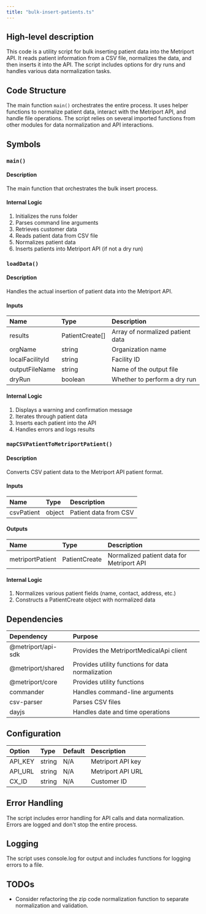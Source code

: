 ```yaml
---
title: "bulk-insert-patients.ts"
---
```


## High-level description
This code is a utility script for bulk inserting patient data into the Metriport API. It reads patient information from a CSV file, normalizes the data, and then inserts it into the API. The script includes options for dry runs and handles various data normalization tasks.

## Code Structure
The main function `main()` orchestrates the entire process. It uses helper functions to normalize patient data, interact with the Metriport API, and handle file operations. The script relies on several imported functions from other modules for data normalization and API interactions.

## Symbols

### `main()`
#### Description
The main function that orchestrates the bulk insert process.

#### Internal Logic
1. Initializes the runs folder
2. Parses command line arguments
3. Retrieves customer data
4. Reads patient data from CSV file
5. Normalizes patient data
6. Inserts patients into Metriport API (if not a dry run)

### `loadData()`
#### Description
Handles the actual insertion of patient data into the Metriport API.

#### Inputs
| Name | Type | Description |
|:-----|:-----|:------------|
| results | PatientCreate[] | Array of normalized patient data |
| orgName | string | Organization name |
| localFacilityId | string | Facility ID |
| outputFileName | string | Name of the output file |
| dryRun | boolean | Whether to perform a dry run |

#### Internal Logic
1. Displays a warning and confirmation message
2. Iterates through patient data
3. Inserts each patient into the API
4. Handles errors and logs results

### `mapCSVPatientToMetriportPatient()`
#### Description
Converts CSV patient data to the Metriport API patient format.

#### Inputs
| Name | Type | Description |
|:-----|:-----|:------------|
| csvPatient | object | Patient data from CSV |

#### Outputs
| Name | Type | Description |
|:-----|:-----|:------------|
| metriportPatient | PatientCreate | Normalized patient data for Metriport API |

#### Internal Logic
1. Normalizes various patient fields (name, contact, address, etc.)
2. Constructs a PatientCreate object with normalized data

## Dependencies
| Dependency | Purpose |
|:-----------|:--------|
| @metriport/api-sdk | Provides the MetriportMedicalApi client |
| @metriport/shared | Provides utility functions for data normalization |
| @metriport/core | Provides utility functions |
| commander | Handles command-line arguments |
| csv-parser | Parses CSV files |
| dayjs | Handles date and time operations |

## Configuration
| Option | Type | Default | Description |
|:-------|:-----|:--------|:------------|
| API_KEY | string | N/A | Metriport API key |
| API_URL | string | N/A | Metriport API URL |
| CX_ID | string | N/A | Customer ID |

## Error Handling
The script includes error handling for API calls and data normalization. Errors are logged and don't stop the entire process.

## Logging
The script uses console.log for output and includes functions for logging errors to a file.

## TODOs
- Consider refactoring the zip code normalization function to separate normalization and validation.